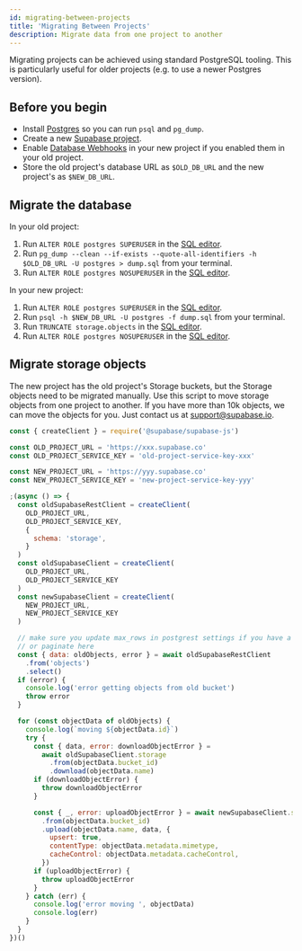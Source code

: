 ```yaml
---
id: migrating-between-projects
title: 'Migrating Between Projects'
description: Migrate data from one project to another
---
```


Migrating projects can be achieved using standard PostgreSQL tooling. This is particularly useful for older projects (e.g. to use a newer Postgres version).

## Before you begin

- Install [Postgres](https://www.postgresql.org/download/) so you can run `psql` and `pg_dump`.
- Create a new [Supabase project](https://app.supabase.com).
- Enable [Database Webhooks](https://app.supabase.com/project/_/database/hooks) in your new project if you enabled them in your old project.
- Store the old project's database URL as `$OLD_DB_URL` and the new project's as `$NEW_DB_URL`.

## Migrate the database

In your old project:

1. Run `ALTER ROLE postgres SUPERUSER` in the [SQL editor](https://app.supabase.com/project/_/sql).
1. Run `pg_dump --clean --if-exists --quote-all-identifiers -h $OLD_DB_URL -U postgres > dump.sql` from your terminal.
1. Run `ALTER ROLE postgres NOSUPERUSER` in the [SQL editor](https://app.supabase.com/project/_/sql).

In your new project:

1. Run `ALTER ROLE postgres SUPERUSER` in the [SQL editor](https://app.supabase.com/project/_/sql).
1. Run `psql -h $NEW_DB_URL -U postgres -f dump.sql` from your terminal.
1. Run `TRUNCATE storage.objects` in the [SQL editor](https://app.supabase.com/project/_/sql).
1. Run `ALTER ROLE postgres NOSUPERUSER` in the [SQL editor](https://app.supabase.com/project/_/sql).

## Migrate storage objects

The new project has the old project's Storage buckets, but the Storage objects need to be migrated manually. Use this script to move storage objects from one project to another. If you have more than 10k objects, we can move the objects for you. Just contact us at [support@supabase.io](mailto:support@supabase.io).

```js
const { createClient } = require('@supabase/supabase-js')

const OLD_PROJECT_URL = 'https://xxx.supabase.co'
const OLD_PROJECT_SERVICE_KEY = 'old-project-service-key-xxx'

const NEW_PROJECT_URL = 'https://yyy.supabase.co'
const NEW_PROJECT_SERVICE_KEY = 'new-project-service-key-yyy'

;(async () => {
  const oldSupabaseRestClient = createClient(
    OLD_PROJECT_URL,
    OLD_PROJECT_SERVICE_KEY,
    {
      schema: 'storage',
    }
  )
  const oldSupabaseClient = createClient(
    OLD_PROJECT_URL,
    OLD_PROJECT_SERVICE_KEY
  )
  const newSupabaseClient = createClient(
    NEW_PROJECT_URL,
    NEW_PROJECT_SERVICE_KEY
  )

  // make sure you update max_rows in postgrest settings if you have a lot of objects
  // or paginate here
  const { data: oldObjects, error } = await oldSupabaseRestClient
    .from('objects')
    .select()
  if (error) {
    console.log('error getting objects from old bucket')
    throw error
  }

  for (const objectData of oldObjects) {
    console.log(`moving ${objectData.id}`)
    try {
      const { data, error: downloadObjectError } =
        await oldSupabaseClient.storage
          .from(objectData.bucket_id)
          .download(objectData.name)
      if (downloadObjectError) {
        throw downloadObjectError
      }

      const { _, error: uploadObjectError } = await newSupabaseClient.storage
        .from(objectData.bucket_id)
        .upload(objectData.name, data, {
          upsert: true,
          contentType: objectData.metadata.mimetype,
          cacheControl: objectData.metadata.cacheControl,
        })
      if (uploadObjectError) {
        throw uploadObjectError
      }
    } catch (err) {
      console.log('error moving ', objectData)
      console.log(err)
    }
  }
})()
```
